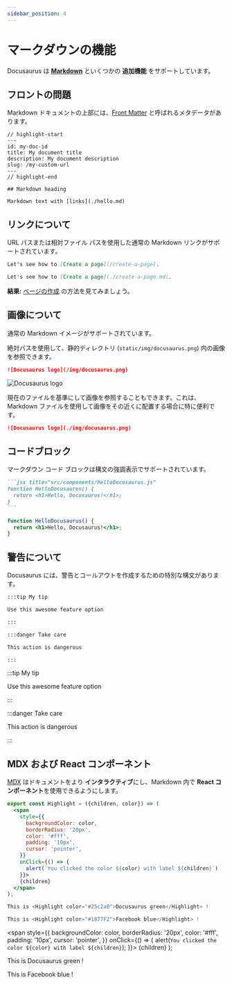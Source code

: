 ```yaml
---
sidebar_position: 4
---
```


# マークダウンの機能

Docusaurus は **[Markdown](https://daringfireball.net/projects/markdown/syntax)** といくつかの **追加機能** をサポートしています。

## フロントの問題

Markdown ドキュメントの上部には、[Front Matter](https://jekyllrb.com/docs/front-matter/) と呼ばれるメタデータがあります。

```text title="my-doc.md"
// highlight-start
---
id: my-doc-id
title: My document title
description: My document description
slug: /my-custom-url
---
// highlight-end

## Markdown heading

Markdown text with [links](./hello.md)
```

## リンクについて

URL パスまたは相対ファイル パスを使用した通常の Markdown リンクがサポートされています。

```md
Let's see how to [Create a page](/create-a-page).
```

```md
Let's see how to [Create a page](./create-a-page.md).
```

**結果:** [ページの作成](./create-a-page.md) の方法を見てみましょう。

## 画像について

通常の Markdown イメージがサポートされています。

絶対パスを使用して、静的ディレクトリ (`static/img/docusaurus.png`) 内の画像を参照できます。

```md
![Docusaurus logo](/img/docusaurus.png)
```

![Docusaurus logo](/img/docusaurus.png)

現在のファイルを基準にして画像を参照することもできます。これは、Markdown ファイルを使用して画像をその近くに配置する場合に特に便利です。

```md
![Docusaurus logo](./img/docusaurus.png)
```

## コードブロック

マークダウン コード ブロックは構文の強調表示でサポートされています。

````md
```jsx title="src/components/HelloDocusaurus.js"
function HelloDocusaurus() {
  return <h1>Hello, Docusaurus!</h1>;
}
```
````

```jsx title="src/components/HelloDocusaurus.js"
function HelloDocusaurus() {
  return <h1>Hello, Docusaurus!</h1>;
}
```

## 警告について

Docusaurus には、警告とコールアウトを作成するための特別な構文があります。

```md
:::tip My tip

Use this awesome feature option

:::

:::danger Take care

This action is dangerous

:::
```

:::tip My tip

Use this awesome feature option

:::

:::danger Take care

This action is dangerous

:::

## MDX および React コンポーネント

[MDX](https://mdxjs.com/) はドキュメントをより **インタラクティブ**にし、Markdown 内で **React コンポーネント**を使用できるようにします。

```jsx
export const Highlight = ({children, color}) => (
  <span
    style={{
      backgroundColor: color,
      borderRadius: '20px',
      color: '#fff',
      padding: '10px',
      cursor: 'pointer',
    }}
    onClick={() => {
      alert(`You clicked the color ${color} with label ${children}`)
    }}>
    {children}
  </span>
);

This is <Highlight color="#25c2a0">Docusaurus green</Highlight> !

This is <Highlight color="#1877F2">Facebook blue</Highlight> !
```

  <span
    style={{
      backgroundColor: color,
      borderRadius: '20px',
      color: '#fff',
      padding: '10px',
      cursor: 'pointer',
    }}
    onClick={() => {
      alert(`You clicked the color ${color} with label ${children}`);
    }}>
    {children}
  </span>
);

This is <Highlight color="#25c2a0">Docusaurus green</Highlight> !

This is <Highlight color="#1877F2">Facebook blue</Highlight> !
